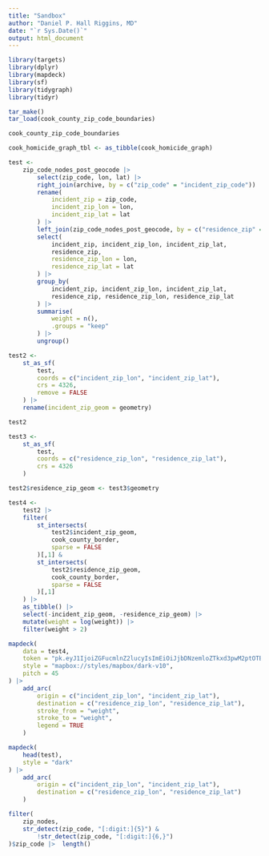 ```yaml
---
title: "Sandbox"
author: "Daniel P. Hall Riggins, MD"
date: "`r Sys.Date()`"
output: html_document
---
```


```r
library(targets)
library(dplyr)
library(mapdeck)
library(sf)
library(tidygraph)
library(tidyr)
```




```r
tar_make()
tar_load(cook_county_zip_code_boundaries)
```

```r
cook_county_zip_code_boundaries
```


```r

cook_homicide_graph_tbl <- as_tibble(cook_homicide_graph)

test <-
    zip_code_nodes_post_geocode |> 
        select(zip_code, lon, lat) |> 
        right_join(archive, by = c("zip_code" = "incident_zip_code")) |> 
        rename(
            incident_zip = zip_code,
            incident_zip_lon = lon,
            incident_zip_lat = lat
        ) |> 
        left_join(zip_code_nodes_post_geocode, by = c("residence_zip" = "zip_code")) |> 
        select(
            incident_zip, incident_zip_lon, incident_zip_lat,
            residence_zip,
            residence_zip_lon = lon,
            residence_zip_lat = lat
        ) |> 
        group_by(
            incident_zip, incident_zip_lon, incident_zip_lat,
            residence_zip, residence_zip_lon, residence_zip_lat
        ) |> 
        summarise(
            weight = n(),
            .groups = "keep"
        ) |> 
        ungroup()

test2 <- 
    st_as_sf(
        test,
        coords = c("incident_zip_lon", "incident_zip_lat"),
        crs = 4326,
        remove = FALSE
    ) |> 
    rename(incident_zip_geom = geometry) 

test2

test3 <-
    st_as_sf(
        test,
        coords = c("residence_zip_lon", "residence_zip_lat"),
        crs = 4326
    )

test2$residence_zip_geom <- test3$geometry

test4 <- 
    test2 |> 
    filter(
        st_intersects(
            test2$incident_zip_geom, 
            cook_county_border, 
            sparse = FALSE
        )[,1] &
        st_intersects(
            test2$residence_zip_geom, 
            cook_county_border, 
            sparse = FALSE
        )[,1]
    ) |> 
    as_tibble() |> 
    select(-incident_zip_geom, -residence_zip_geom) |> 
    mutate(weight = log(weight)) |> 
    filter(weight > 2)


```
```r
mapdeck(
    data = test4,
    token = "pk.eyJ1IjoiZGFucmlnZ2lucyIsImEiOiJjbDNzemloZTkxd3pwM2ptOTBkcjFjaXA3In0.uQ8ea1QvwAvKmGLLu1r7UA",
    style = "mapbox://styles/mapbox/dark-v10",
    pitch = 45
) |> 
    add_arc(
        origin = c("incident_zip_lon", "incident_zip_lat"),
        destination = c("residence_zip_lon", "residence_zip_lat"),
        stroke_from = "weight",
        stroke_to = "weight",
        legend = TRUE
    )
```

```r
mapdeck(
    head(test),
    style = "dark"
) |> 
    add_arc(
        origin = c("incident_zip_lon", "incident_zip_lat"),
        destination = c("residence_zip_lon", "residence_zip_lat")
    )
```


```r
filter(
    zip_nodes, 
    str_detect(zip_code, "[:digit:]{5}") &
        !str_detect(zip_code, "[:digit:]{6,}")
)$zip_code |>  length()
```

